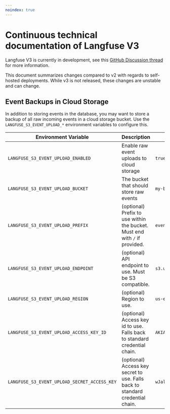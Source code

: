 ```yaml
---
noindex: true
---
```


# Continuous technical documentation of Langfuse V3

Langfuse V3 is currently in development, see this [GitHub Discussion thread](https://github.com/orgs/langfuse/discussions/1902) for more information.

This document summarizes changes compared to v2 with regards to self-hosted deployments. While v3 is not released, these changes are unstable and can change.

## Event Backups in Cloud Storage

In addition to storing events in the database, you may want to store a backup of all raw incoming events in a cloud storage bucket.
Use the `LANGFUSE_S3_EVENT_UPLOAD_*` environment variables to configure this.

| Environment Variable                         | Description                                                                   | Example                                    |
| -------------------------------------------- | ----------------------------------------------------------------------------- | ------------------------------------------ |
| `LANGFUSE_S3_EVENT_UPLOAD_ENABLED`           | Enable raw event uploads to cloud storage                                     | `true`                                     |
| `LANGFUSE_S3_EVENT_UPLOAD_BUCKET`            | The bucket that should store raw events                                       | `my-bucket`                                |
| `LANGFUSE_S3_EVENT_UPLOAD_PREFIX`            | (optional) Prefix to use within the bucket. Must end with `/` if provided.    | `events/`                                  |
| `LANGFUSE_S3_EVENT_UPLOAD_ENDPOINT`          | (optional) API endpoint to use. Must be S3 compatible.                        | `s3.us-east-1.amazonaws.com`               |
| `LANGFUSE_S3_EVENT_UPLOAD_REGION`            | (optional) Region to use.                                                     | `us-east-1`                                |
| `LANGFUSE_S3_EVENT_UPLOAD_ACCESS_KEY_ID`     | (optional) Access key id to use. Falls back to standard credential chain.     | `AKIAIOSFODNN7EXAMPLE`                     |
| `LANGFUSE_S3_EVENT_UPLOAD_SECRET_ACCESS_KEY` | (optional) Access key secret to use. Falls back to standard credential chain. | `wJalrXUtnFEMI/K7MDENG/bPxRfiCYEXAMPLEKEY` |
